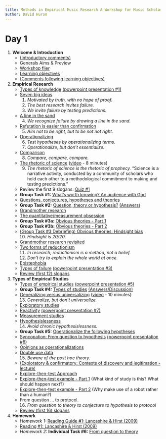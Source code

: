 ```yaml
---
title: Methods in Empirical Music Research A Workshop for Music Scholars
author: David Huron
---
```

# Day 1

1.  **Welcome & Introduction**
    -   [(Introductory comments)](lecture01.html)
    -   Generals Aims & Preview
    -   [Workshop flier](Images/MaxPlanckWorkshop.pdf)
    -   [Learning objectives](goals.html)
    -   [(Comments following learning objectives)](remarks1.html)
2.  **Empirical Research**
    -   [Types of knowledge](empirical.html) [(powerpoint presentation
        #1)](01_knowledge_types.pdf)
    -   [Seven big ideas](big_ideas.html)
        1.  *Motivated by truth, with no hope of proof.*
        2.  *The best research invites failure.*
        3.  *We invite failure by testing predictions.*
    -   [A line in the sand](big_ideas.html#Line%20in%20the%20Sand)
        4.  *We recognize failure by drawing a line in the sand.*
    -   [Refutation is easier than
        confirmation](big_ideas.html#Refutation)
        5.  *Aim not to be right, but to be not not right.*
    -   [Operationalizing](big_ideas.html#Operationalizing)
        6.  *Test hypotheses by operationalizing terms.*
        7.  *Operationalize, but don't essentialize.*
    -   [Comparison](big_ideas.html#Compare)
        8.  *Compare, compare, compare.*
    -   [The rhetoric of science](prophecy.html)
        ([video](http://vimeo.com/63377111) - 8 minutes)
        9.  *The rhetoric of science is the rhetoric of prophecy.*
            "Science is a narrative activity, conducted by a
            community of scholars who hold each other to a
            methodological commitment to making and testing
            predictions."
    -   Review the first 9 slogans: [Quiz #1](quiz1.html)
    -   **Group Task #1:** [What's worth knowing? An audience with
        God](god_questions.html)
    -   [Questions, conjectures, hypotheses and
        theories](hypotheses.html)
    -   **Group Task #2:** [Question, theory or
        hypothesis?](theory_hypothesis.html)
        [(Answers)](theory_hypothesis_answers.html)
    -   [Grandmother research](grandmother.html)
    -   [The quantitative/measurement obsession](quantitative.html)
    -   **Group Task #3a:** [Obvious theories - Part
        1](hindsight_task1.html)
    -   **Group Task #3b:** [Obvious theories - Part
        2](hindsight_task2.html)
    -   [(Group Task #3 Debriefing) Obvious theories: Hindsight
        bias](hindsight_task3.html)
        10. *Hindsight is 20/20.*
    -   [Grandmother research revisited](grandmother2.html)
    -   [Two forms of reductionism](reductionism.html)
        11. *In research, reductionism is a method, not a belief.*
        12. *Don't try to explain the whole world at once.*
    -   [Epistephobia](epistephobia.html)
    -   [Types of failure](truth.html) [(powerpoint presentation
        #3)](03_failure_types.pdf)
    -   [Review (first 12) slogans](slogans12.html)
3.  **Types of Empirical Studies**
    -   [Types of empirical studies](empirical2.html) [(powerpoint
        presentation #5)](05_empirical_studies.pdf)
    -   **Group Task #4:** [Types of studies](types.html)
        [(Answers/Discussion)](types_answers.html)
    -   [Generalizing versus universalizing](generalize.html)
        ([video](http://vimeo.com/66280977) - 10 minutes)
        13. *Generalize, but don't universalize.*
    -   [Exploratory studies](exploratory.html)
    -   [Reactivity](reactivity.html) [(powerpoint presentation
        #7)](07_reactivity.pdf)
    -   [Measurement studies](measurement.html)
    -   [Hypothesislessness](hypothesisless.html)
        14. *Avoid chronic hypothesislessness.*
    -   **Group Task #5:** [Operationalize the following
        hypotheses](operationalize_this.html)
    -   [Syncopation: From question to hypothesis](syncopation.html)
        [(powerpoint presentation #8)](08_syncopation.pdf)
    -   [Opinions as
        operationalizations](operationalize_opinions.html)
    -   [Double use data](double_use.html)
        15. *Beware of the post hoc theory.*
    -   [(Exploratory & confirmatory: Contexts of discovery and
        legitimation - lecture)](origins.html)
    -   [Explore-then-test Approach](explore_then_test.html)
    -   [Explore-then-test example - Part 1](explore_then_test1.html)
        (What kind of study is this? What should happen next?)
    -   [Explore-then-test example - Part 2](explore_then_test2.html)
        (Why make use of a robot rather than a human?)
    -   From question ... to protocol.
        16. *From question to theory to conjecture to hypothesis to
            protocol*
    -   [Review (first 16) slogans](slogans16.html)
4.  **Homework**
    -   *Homework 1:* [Reading Guide #1: Lancashire &
        Hirst (2009)](reading01.html)
    -   [Reading #1: Lancashire &
        Hirst (2009)](Agatha_Christie2009.pdf)
    -   *Homework 2:*
        **Individual Task #6:** [From question to
        theory](question2theory.html)

    ```{=html}
    <!-- --
    ```
    -   [Feedback Day 1](feedback1.html)

------------------------------------------------------------------------

**DAY 2**

------------------------------------------------------------------------

6.  **Welcome**; encourage mix-up seating/groups
    -   Review slogans (up to #16)
    -   **Group Task #7:** [From question to theory to conjecture to
        hypothesis to protocol](question_to_theory.html)
    -   [Formal observation: The taxi protocol](protocol.html)
    -   [The Experiment](experiment.html)
    -   [The Correlational Study](correlational_study2.html)
        [(powerpoint presentation #10)](10_correlation.pdf)
    -   [Correlation and causation](causality.html)
    -   The third variable problem
        17. *No causation without manipulation.*
7.  **Sampling**
    -   [Sampling](sampling.html)
    -   **Group Task #8:** [Sampling Approaches](samples.html)
        [(Answers)](samples_answers.html)
    -   WEIRD sampling (Western, Educated, Industrialized, Rich,
        Democratic)
    -   [Data Independence](data_independence.html)
        18. *Avoid sticky data.*
    -   [Biased Sampling: The Case of *Status
        Thymicolymphaticus*](sampling_haphazard.html)
    -   **Group Task #9:** [Sampling Issues](sampling_problems.html)
        [(Discussion)](sampling_problems_answers.html)
    -   **Group Task #10:** [What is Random?](random.html)
    -   **Homework review:** [Review questions and answers for
        Lancashire & Hirst (2009)](reading01.html)
    -   [Sampling - A Practical Problem](sampling2.html)
    -   [Randomized Control Studies - The Case of
        Microfinance](compare.html)
    -   [Sample Size: Law of Big Numbers](big_numbers.html)
        [(powerpoint presentation #12)](12_sample_size.pdf)
    -   [Sample Size: Law of Small Numbers](small_numbers.html)
        19. *The law of large numbers does not apply to small
            numbers.*
    -   [Effect Size](effect_size.html)
    -   [Regression-to-the-Mean](regression_to_mean.html)
    -   [Regression-to-the-Mean in Music](regression_in_music.html)
    -   [Review (first 19) slogans](slogans19.html)
    -   **Group Task #11:** [Are dynamics
        asymmetrical?](dynamics.html) [Data sheet](dynamics2.html)
8.  **Behavioral Data**
    -   Dependent and independent measures
    -   [Types of behaviors](behaviors.html)
        ([video](http://vimeo.com/65008608) - 32 minutes)
    -   Implicit vs. explicit responses
    -   [Demand characteristics](demand_characteristics.html)
        (includes [Clever Hans](cleverHans.html)) [(powerpoint
        presentation #16)](16_demand_chars.pdf)
        20. *Always debrief.*
    -   [Measurement scales](scales.html)
    -   **Group Task #12:** [What kind of measurement
        scale?](measurement_scales.html)
        [(Answers)](measurement_answers.html)
    -   [Designing questionnaires](questionnaires.html) [(powerpoint
        presentation #18)](18_questionnaires.pdf)
    -   **Group Task #13:** [Design a
        Questionnaire](questionnaire_task.html)
    -   [Types of interviews](interviews.html)
    -   [The Exploratory Open Interview](interviews_open.html)
        ([video](http://vimeo.com/66315146) - 45 minutes)
    -   [Interviews in Translation](interview_trans.html) [skip if
        running short on time]
    -   **Group Task #14:** [Constructing an Interview
        Guide](interview_guide_task.html)
    -   [Review (first 20) slogans](slogans20.html)
    -   [Feedback Day 2](feedback2.html)
9.  **Homework**
    -   [Reading Guide #2: Perttu (2007)](reading02.html)
    -   [Reading #2: Perttu (2007)](perttu.pdf)

------------------------------------------------------------------------

**DAY 3**

------------------------------------------------------------------------

10. **Introduction to Statistics**
    -   [Outline (lecture)](stats_day_outline.html)
    -   [Why measure? How to measure anything](measure_anything.html)
    -   Fermi Questions: How many windows are there in New York? How
        many piano tuners are there in Chicago? [You may be better
        than you think you are at estimating some values.]
    -   [Descriptive Statistics](stats_descr.html) [(powerpoint
        presentation #19)](19_desc_stats.pdf)
    -   [Measures of Central Tendency](average.html) (continuation of
        powerpoint presentation #19)
    -   ##Measures of Variability; Standard deviation
    -   **Group Task #15:** [Descriptive
        Statistics](desc_stats_task.html)
    -   ##Standardized score (z-score)
    -   ##[Inferential Statistics](stats_infer.html)
    -   Inferential statistics [(powerpoint presentation
        #20)](20_inferential_stats.pdf) (including
        [Probability](probability.html), [The null
        hypothesis](null_hypothesis.html), Confidence and significance
        levels, Statistical tests)
    -   ##[(Unused stats notes)](stats_notes.html)
    -   [Confidence level and Confidence
        Interval](confidence_level.html) [(powerpoint presentation
        #21)](21_confidence_level.pdf)
    -   [Calculating confidence interval from confidence
        level](http://www.surveysystem.com/sscalc.htm) (web tool)
    -   [Statistical Significance](significance.html)
    -   [Chi-square test](chi_test.html) [(powerpoint presentation
        #22)](22_chi_square.pdf)
    -   [Table of critical values for chi-square
        (short)](chi_table_short.html) [(long table - 5
        pages)](chi_table.html)
    -   **Group Task #16:** [Chi-square
        tests](chi_square_problems.html);
        [(Answers)](chi_square_answers.html)
    -   **Group Task #17:** [Funeral marches in F minor:
        Hypothesis](funeral_marches.html)
        [(Answer)](funeral_answers.html)
    -   Publishing practice [(powerpoint presentation
        #X)](23_reporting.pdf)
    -   [Statistical tests - General remarks](stats_conclude.html)
        21. *Make friends with a statistician.*
    -   [Interpreting *p*; "Highly" and "marginally"
        significant](highly_significant.html)
    -   [Multiple Tests and Related Topics](multiple_tests.html):
        Bonferroni Correction; File Drawer Effect
        22. *Correct for multiple tests.*
        23. *Positive results bias.* The case of Ego Depletion
            ([video](https://www.youtube.com/watch?v=2MDNvKXdLEM) - 9
            minutes)
        24. Concept of "research registry"
    -   Correlation demonstration [Pearson's r
        Table](PearsonRtable.pdf);
11. **Applied Statistics [Daniel Shanahan]**
    -   Heroes and villains in opera (simplified analysis using
        chi-square test)
    -   Population density and tempo (demonstrating Pearson's r)
    -   German vs. Chinese folksongs (regression analysis)
12. **Some Advanced Analytic Techniques**
    -   ##[Some advanced statistics
        (Introduction)](stats_advanced.html)
    -   ##Analysis by synthesis
    -   ##Analysis of variance
    -   Advanced Analytic Techniques [(powerpoint presentation
        #25)](25_advanced_stats.pdf)
    -   [Cluster analysis: Orchestration](orchestration.html)
        [Cluster analysis: From Classical to
        Romantic](romanticism.html)
    -   [Factor analysis (and PCA)](factor_analysis.html)
    -   [Multi-dimensional scaling (MDS)](mds.html)
    -   [Modeling - B-flat trumpet](modeling.html)
        23. *If you torture the data long enough, it will confess to
            anything.*
    -   Foote novelty [(powerpoint presentation
        #25)](26_Foote_Novelty.pdf)
    -   ##Data Analysis (plotting, interaction, outliers, tests of
        normalcy, etc.)
    -   ##Reliability and validity
    -   **Homework review:** [Review questions and answers for
        Perttu (2007)](perttu.html)
    -   [Review (first 23) slogans](slogans23.html)
    -   [Feedback Day 3](feedback3.html)
13. **Homework**
    -   [Reading Guide #3: Shanahan & Huron (2014)](reading03.html)
    -   [Reading #3: Shanahan & Huron (2014)](heroes_villains.pdf)

------------------------------------------------------------------------

**DAY 4**

------------------------------------------------------------------------

14. **Review**
    -   Review of slogans
    -   Take-up results from questionnaire task
15. **#Experimental Design** [THIS HANDOUT NEEDS WORK]
    -   ##[Experimental Paradigms](paradigms.html) (with examples of
        different designs)
16. **Some Useful Tools**
    -   Recall outliers - participants can fall asleep; sometimes you
        get participants who are just ornery
    -   How do you know your participants aren't just giving you
        noise for data?
    -   Test-retest reliability (one of the elements of skill)
    -   Intersubjective reliability (between subject correlation)
    -   [Tests, instruments and batteries](instruments.html)
    -   [Hearing screening inventory](hearing_screening.html)
        [Coding the hearing screening
        inventory](hearing_screening_coding.html)
    -   Ollen Musical Sophistication Index (OSMI)
        [`http://marcs-survey.uws.edu.au/OMSI/`](http://marcs-survey.uws.edu.au/OMSI/)
        [OMSI](omsi.html)
    -   Goldsmiths Musical Sophistication Index
    -   [Humdrum Toolkit](http://musiccog.ohio-state.edu/Humdrum/)
    -   Recruitment tools: `researchmatch.com`
    -   ##Pointers to the many existing survey and questionnaire
        instruments, such as personality inventories
    -   [###Lecture 10](lecture10.html)
17. **Qualitative Methods**
    -   ##Individual differences / Cultural differences
    -   [Anecdotal evidence: Uses and abuses](anecdotes.html)
        24. *The plural of anecdote is not data.*
    -   [Hypotheses - Good and Bad](hypotheses_good_bad.html)
        (##Perhaps this belongs on Day 5.)
    -   **Group Task #18:** [Creativity Exercise](creativity.html)
        [Evaluation](creative_evaluation.html)
        [(Answers)](creative_answers.html)
    -   ##[Qualitative AND
        Quantitative](qualitative_and_quantitative.html)
    -   [Some thoughts regarding context](context.html)
    -   ##[Participant-observation method](participant.html)
    -   ##[Diary methods](diary.html)
    -   ##Content analysis
    -   [Freelisting and pile sorting](freelisting.html)
18. **The Experience of Research Participants**
    -   Floor and Ceiling Effects; Use of Distractor Tasks
    -   Read in class: Tsay (2013): [An unusual ceiling case: Judging
        performances: sound versus sight](ceiling.html)
        Followed by [discussion](ceiling_discussion.html)
    -   Primacy and recency (people prefer the first thing they hear;
        they best recall the last thing they hear); testing
        individually (cough)
        25. *Randomize stimuli for each participant.*
    -   [Debriefing participants](debriefing.html) (most stressful
        part of experiment was signing consent form)
19. **Reading and Writing Research Articles**
    -   [Writing an empirical paper](paper.html)
    -   [Citations and quotations](quotes.html)
    -   [Critical reading of empirical articles](reading.html)
    -   [Writing the paper first](write1st.html)
        26. *Write the paper first.*
    -   **Group Task #19:** Write a draft paper together
    -   [Pre-Reviewing](prereviewing.html)
    -   [Economics of research](economics.html)
        Are there cheaper/faster/better dependent measures?
    -   [How to review submissions](reviewing_advice.html)
    -   [How to revise a manuscript in response to reviewers'
        comments](revision_advice.html)
    -   [How to criticize the work of others](criticism_advice.html)
20. **Potpourri**
    -   [Why experiments fail](failure.html)
    -   Reserved data sets
    -   [Converging evidence](converge.html)
    -   Methodology as pothole markers ##[60 Methodological
        Potholes](potholes.html) NOT PRINTED ##[Potholes
        Examples](pothole_examples.html) NOT PRINTED
    -   **Group Task #20:** [*Methodological Potholes
        Quiz*](pothole_quiz.html) [*(Quiz
        Answers)*](pothole_answers.html)
    -   **Group Task #21:** [*Creative thinking about doing
        research*](creativity2.html) [(Some
        Answers)](creativity2_answers.html)
21. **Homework**
    -   Prepare research program presentation
    -   [Feedback Day 4](feedback4.html)

------------------------------------------------------------------------

**DAY 5**

------------------------------------------------------------------------

22. **Participant Presentations (8:00 AM)**
    -   **Group Task #22:** *Presentation & discussion of individual
        participant research programs*
    -   Location change: Cognitive and Systematic Musicology
        Laboratory, Mershon Auditorium
23. **Research Practices (10:45 AM)**
    -   Generating stimuli, MIDI, Max-MSP - demonstration
    -   ##Cultivating a Scholarly Attitude
    -   [Research ethics](ethics.html)
    -   Institutional Review Boards (IRB)
    -   [Sample human subjects program application](IRBprogram.pdf)
    -   [IRB appendices](IRBappendices.pdf)
    -   [Interacting with participants](subject_interaction2.html)
    -   Debriefing participants - demonstration
    -   **Group Task #23:** *Running and debriefing participants*
    -   **Group Task #24:** [*Job description for research
        assistant*](research_assistant.html) (run concurrently with
        Group Task #23)
    -   Coding data - demonstration and practicum
    -   Statistical analysis - demonstration and practicum
24. **Starting Up (1:00 PM)**
    -   Facilities, equipment, and people
    -   Starting a subject pool
25. **Making Your Own Way**
    -   Review Group Task #24 - Job description for assistant. If
        these skills are so essential for your research, why don't
        you learn the pertinent skills?
    -   The value of collaboration
    -   Admit your ignorance (you'll learn faster)
    -   Facilities, equipment and people (people first)
    -   Talk to a statistician before collecting data
        [Subject Pool Survey](pool_survey.html)
    -   **Group Task #25:** [Assess your Strengths and
        Weaknesses](strengths.html)
26. **Final advice**
    -   Some research advice ([video](http://vimeo.com/32423934) - 12
        minutes)
        27. *Nurture your passion.*
        28. *Make time to think.*
        29. *Choose projects from a long menu.*
        30. *Grow your projects.*
        31. *Knowledge is communal.*
        32. *There are no competitors, only collaborators.*
    -   [More research advice](final_advice.html)
    -   [Research research](research_research.html)
        33. *Research research.*
    -   [Furthering Your Education](further.html)
    -   [Final review of slogans](slogans.html) [(powerpoint
        presentation)](slogans.pdf)
    -   Music's most important discoveries lie ahead
    -   [Feedback for Day 5](feedback5.html)
    -   [Final Feedback](feedback5b.html)

##[QUIZ 2](quiz2.html) (About types of empirical studies; include as
part of general quiz for Day 3).
##[QUIZ 3](quiz3.html) (A quiz related to Empiricism and Postmodernism
reading)
##[QUIZ POTHOLES1](quiz_potholes.html)
##[QUIZ POTHOLES2](quiz_potholes2.html)
##[QUIZ POTHOLES_ANSWERS](quiz_potholes_answers.html)
##[QUIZ SLOGANS](quiz_slogans.html)

------------------------------------------------------------------------







